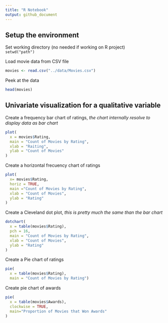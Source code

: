 ```yaml
---
title: "R Notebook"
output: github_document
---
```


## Setup the environment

Set working directory (no needed if working on R project)  
`setwd("path")`  

Load movie data from CSV file
```r
movies <- read.csv("../data/Movies.csv")
```

Peek at the data
```r
head(movies)
```

## Univariate visualization for a qualitative variable

Create a frequency bar chart of ratings, *the chart internally resolve to display data as bar chart*
```r
plot(
  x = movies$Rating,
  main = "Count of Movies by Rating",
  xlab = "Raiting",
  ylab = "Count of Movies"
)
```

Create a horizontal frecuency chart of ratings
```r
plot(
  x= movies$Rating,
  horiz = TRUE,
  main ="Count of Movies by Rating",
  xlab = "Count of Movies",
  ylab = "Rating"
)
```

Create a Cleveland dot plot, *this is pretty much the same than the bar chart*

```r
dotchart(
  x = table(movies$Rating),
  pch = 16,
  main = "Count of Movies by Rating",
  xlab = "Count of Movies",
  ylab = "Rating"
)
```

Create a Pie chart of ratings
```r
pie(
  x = table(movies$Rating),
  main = "Count of Movies by Rating")
```

Create pie chart of awards

```r
pie(
  x = table(movies$Awards),
  clockwise = TRUE,
  main="Proportion of Movies that Won Awards"
)
```

